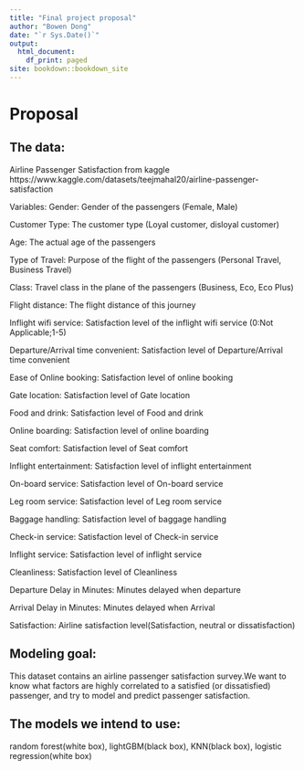 ```yaml
--- 
title: "Final project proposal"
author: "Bowen Dong"
date: "`r Sys.Date()`"
output:
  html_document:
    df_print: paged
site: bookdown::bookdown_site
---
```


# Proposal

## The data:
Airline Passenger Satisfaction from kaggle
https://www.kaggle.com/datasets/teejmahal20/airline-passenger-satisfaction


Variables:
Gender: Gender of the passengers (Female, Male)

Customer Type: The customer type (Loyal customer, disloyal customer)

Age: The actual age of the passengers

Type of Travel: Purpose of the flight of the passengers (Personal Travel, Business Travel)

Class: Travel class in the plane of the passengers (Business, Eco, Eco Plus)

Flight distance: The flight distance of this journey

Inflight wifi service: Satisfaction level of the inflight wifi service (0:Not Applicable;1-5)

Departure/Arrival time convenient: Satisfaction level of Departure/Arrival time convenient

Ease of Online booking: Satisfaction level of online booking

Gate location: Satisfaction level of Gate location

Food and drink: Satisfaction level of Food and drink

Online boarding: Satisfaction level of online boarding

Seat comfort: Satisfaction level of Seat comfort

Inflight entertainment: Satisfaction level of inflight entertainment

On-board service: Satisfaction level of On-board service

Leg room service: Satisfaction level of Leg room service

Baggage handling: Satisfaction level of baggage handling

Check-in service: Satisfaction level of Check-in service

Inflight service: Satisfaction level of inflight service

Cleanliness: Satisfaction level of Cleanliness

Departure Delay in Minutes: Minutes delayed when departure

Arrival Delay in Minutes: Minutes delayed when Arrival

Satisfaction: Airline satisfaction level(Satisfaction, neutral or dissatisfaction)


## Modeling goal:
This dataset contains an airline passenger satisfaction survey.We want to know what factors are highly correlated to a satisfied (or dissatisfied) passenger, and try to model and predict passenger satisfaction.



## The models we intend to use: 
random forest(white box), lightGBM(black box), KNN(black box), logistic regression(white box)